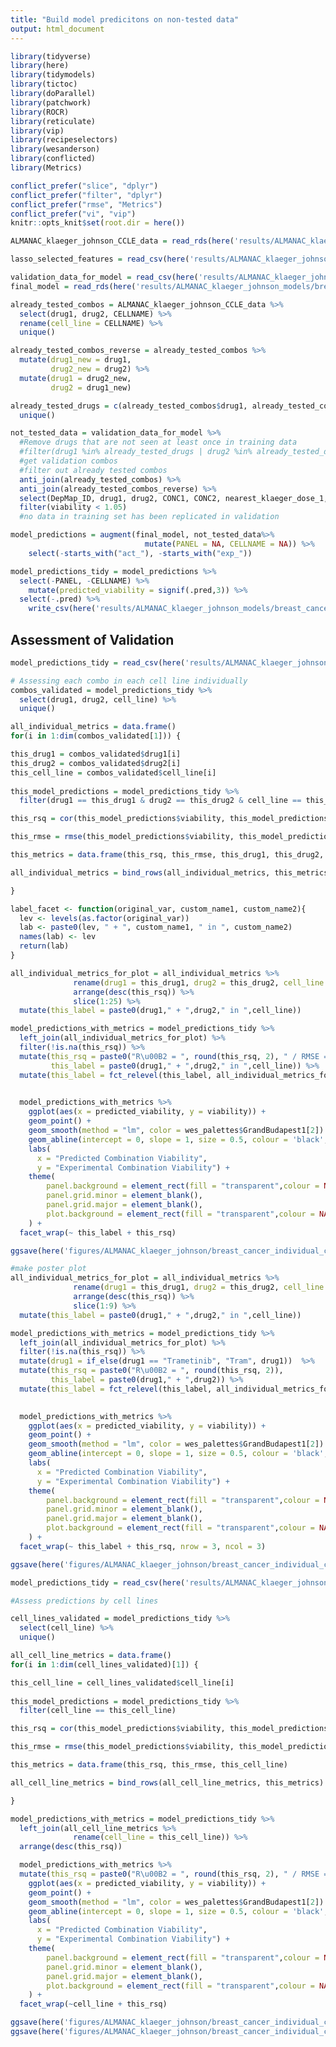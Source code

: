 ```yaml
---
title: "Build model predicitons on non-tested data"
output: html_document
---
```

```r
library(tidyverse)
library(here)
library(tidymodels)
library(tictoc)
library(doParallel)
library(patchwork)
library(ROCR)
library(reticulate)
library(vip)
library(recipeselectors)
library(wesanderson)
library(conflicted)
library(Metrics)

conflict_prefer("slice", "dplyr")
conflict_prefer("filter", "dplyr")
conflict_prefer("rmse", "Metrics")
conflict_prefer("vi", "vip")
knitr::opts_knit$set(root.dir = here())
```

```r
ALMANAC_klaeger_johnson_CCLE_data = read_rds(here('results/ALMANAC_klaeger_johnson_models/breast_cancer_models/ALMANAC_klaeger_johnson_data_for_ml_breast.rds.gz'))

lasso_selected_features = read_csv(here('results/ALMANAC_klaeger_johnson_models/breast_cancer_models/lasso_selected_features_all_kinases_forced_in.csv'))

validation_data_for_model = read_csv(here('results/ALMANAC_klaeger_johnson_models/breast_cancer_models/validation/validation_klaeger_exp_data_for_all_kinases_forced_in.csv'))
final_model = read_rds(here('results/ALMANAC_klaeger_johnson_models/breast_cancer_models/final_model_all_kinases_forced_in.rds.gz'))
```

```r
already_tested_combos = ALMANAC_klaeger_johnson_CCLE_data %>% 
  select(drug1, drug2, CELLNAME) %>% 
  rename(cell_line = CELLNAME) %>% 
  unique()

already_tested_combos_reverse = already_tested_combos %>% 
  mutate(drug1_new = drug1,
         drug2_new = drug2) %>% 
  mutate(drug1 = drug2_new,
         drug2 = drug1_new)

already_tested_drugs = c(already_tested_combos$drug1, already_tested_combos$drug2) %>% 
  unique()

not_tested_data = validation_data_for_model %>%
  #Remove drugs that are not seen at least once in training data
  #filter(drug1 %in% already_tested_drugs | drug2 %in% already_tested_drugs) %>% 
  #get validation combos
  #filter out already tested combos
  anti_join(already_tested_combos) %>% 
  anti_join(already_tested_combos_reverse) %>% 
  select(DepMap_ID, drug1, drug2, CONC1, CONC2, nearest_klaeger_dose_1, nearest_klaeger_dose_2, cell_line, viability, starts_with("act_"), any_of(lasso_selected_features$feature)) %>% 
  filter(viability < 1.05)
  #no data in training set has been replicated in validation

model_predictions = augment(final_model, not_tested_data%>% 
                              mutate(PANEL = NA, CELLNAME = NA)) %>% 
	select(-starts_with("act_"), -starts_with("exp_"))

model_predictions_tidy = model_predictions %>%
  select(-PANEL, -CELLNAME) %>% 
	mutate(predicted_viability = signif(.pred,3)) %>%
  select(-.pred) %>% 
	write_csv(here('results/ALMANAC_klaeger_johnson_models/breast_cancer_models/validation/model_predictions_all_kinases_forced_in.csv'))
```

## Assessment of Validation

```r
model_predictions_tidy = read_csv(here('results/ALMANAC_klaeger_johnson_models/breast_cancer_models/validation/model_predictions_all_kinases_forced_in.csv'))

# Assessing each combo in each cell line individually
combos_validated = model_predictions_tidy %>% 
  select(drug1, drug2, cell_line) %>% 
  unique()

all_individual_metrics = data.frame()
for(i in 1:dim(combos_validated[1])) {

this_drug1 = combos_validated$drug1[i]
this_drug2 = combos_validated$drug2[i]
this_cell_line = combos_validated$cell_line[i]
  
this_model_predictions = model_predictions_tidy %>% 
  filter(drug1 == this_drug1 & drug2 == this_drug2 & cell_line == this_cell_line)

this_rsq = cor(this_model_predictions$viability, this_model_predictions$predicted_viability)^2

this_rmse = rmse(this_model_predictions$viability, this_model_predictions$predicted_viability)

this_metrics = data.frame(this_rsq, this_rmse, this_drug1, this_drug2, this_cell_line)

all_individual_metrics = bind_rows(all_individual_metrics, this_metrics)

}

label_facet <- function(original_var, custom_name1, custom_name2){
  lev <- levels(as.factor(original_var))
  lab <- paste0(lev, " + ", custom_name1, " in ", custom_name2)
  names(lab) <- lev
  return(lab)  
}

all_individual_metrics_for_plot = all_individual_metrics %>% 
              rename(drug1 = this_drug1, drug2 = this_drug2, cell_line = this_cell_line) %>% 
              arrange(desc(this_rsq)) %>% 
              slice(1:25) %>% 
  mutate(this_label = paste0(drug1," + ",drug2," in ",cell_line))

model_predictions_with_metrics = model_predictions_tidy %>% 
  left_join(all_individual_metrics_for_plot) %>% 
  filter(!is.na(this_rsq)) %>% 
  mutate(this_rsq = paste0("R\u00B2 = ", round(this_rsq, 2), " / RMSE = ", round(this_rmse, 2)),
         this_label = paste0(drug1," + ",drug2," in ",cell_line)) %>% 
  mutate(this_label = fct_relevel(this_label, all_individual_metrics_for_plot$this_label))
  

  model_predictions_with_metrics %>% 
	ggplot(aes(x = predicted_viability, y = viability)) +
	geom_point() +
	geom_smooth(method = "lm", color = wes_palettes$GrandBudapest1[2]) +
	geom_abline(intercept = 0, slope = 1, size = 0.5, colour = 'black', linetype = 3) +
	labs(
	  x = "Predicted Combination Viability",
	  y = "Experimental Combination Viability") +
	theme(
		panel.background = element_rect(fill = "transparent",colour = NA),
		panel.grid.minor = element_blank(), 
		panel.grid.major = element_blank(),
		plot.background = element_rect(fill = "transparent",colour = NA)
	) +
  facet_wrap(~ this_label + this_rsq)

ggsave(here('figures/ALMANAC_klaeger_johnson/breast_cancer_individual_combo_validation_assessment_all_kinases_forced_in.png'), height = 20, width = 30, units = "cm")
```

```r
#make poster plot
all_individual_metrics_for_plot = all_individual_metrics %>% 
              rename(drug1 = this_drug1, drug2 = this_drug2, cell_line = this_cell_line) %>% 
              arrange(desc(this_rsq)) %>% 
              slice(1:9) %>% 
  mutate(this_label = paste0(drug1," + ",drug2," in ",cell_line))

model_predictions_with_metrics = model_predictions_tidy %>% 
  left_join(all_individual_metrics_for_plot) %>% 
  filter(!is.na(this_rsq)) %>% 
  mutate(drug1 = if_else(drug1 == "Trametinib", "Tram", drug1))  %>% 
  mutate(this_rsq = paste0("R\u00B2 = ", round(this_rsq, 2)),
         this_label = paste0(drug1," + ",drug2)) %>% 
  mutate(this_label = fct_relevel(this_label, all_individual_metrics_for_plot$this_label))
  

  model_predictions_with_metrics %>% 
	ggplot(aes(x = predicted_viability, y = viability)) +
	geom_point() +
	geom_smooth(method = "lm", color = wes_palettes$GrandBudapest1[2]) +
	geom_abline(intercept = 0, slope = 1, size = 0.5, colour = 'black', linetype = 3) +
	labs(
	  x = "Predicted Combination Viability",
	  y = "Experimental Combination Viability") +
	theme(
		panel.background = element_rect(fill = "transparent",colour = NA),
		panel.grid.minor = element_blank(), 
		panel.grid.major = element_blank(),
		plot.background = element_rect(fill = "transparent",colour = NA)
	) +
  facet_wrap(~ this_label + this_rsq, nrow = 3, ncol = 3)

ggsave(here('figures/ALMANAC_klaeger_johnson/breast_cancer_individual_combo_validation_assessment_all_kinases_forced_in_for_poster.png'), height = 4, width = 4, units = "in")
```

```r
model_predictions_tidy = read_csv(here('results/ALMANAC_klaeger_johnson_models/breast_cancer_models/validation/model_predictions_all_kinases_forced_in.csv'))

#Assess predictions by cell lines

cell_lines_validated = model_predictions_tidy %>% 
  select(cell_line) %>% 
  unique()

all_cell_line_metrics = data.frame()
for(i in 1:dim(cell_lines_validated)[1]) {

this_cell_line = cell_lines_validated$cell_line[i]
  
this_model_predictions = model_predictions_tidy %>% 
  filter(cell_line == this_cell_line)

this_rsq = cor(this_model_predictions$viability, this_model_predictions$predicted_viability)^2

this_rmse = rmse(this_model_predictions$viability, this_model_predictions$predicted_viability)

this_metrics = data.frame(this_rsq, this_rmse, this_cell_line)

all_cell_line_metrics = bind_rows(all_cell_line_metrics, this_metrics)

}

model_predictions_with_metrics = model_predictions_tidy %>% 
  left_join(all_cell_line_metrics %>% 
              rename(cell_line = this_cell_line)) %>% 
  arrange(desc(this_rsq))

  model_predictions_with_metrics %>% 
  mutate(this_rsq = paste0("R\u00B2 = ", round(this_rsq, 2), " / RMSE = ", round(this_rmse, 2))) %>% 
	ggplot(aes(x = predicted_viability, y = viability)) +
	geom_point() +
	geom_smooth(method = "lm", color = wes_palettes$GrandBudapest1[2]) +
	geom_abline(intercept = 0, slope = 1, size = 0.5, colour = 'black', linetype = 3) +
	labs(
	  x = "Predicted Combination Viability",
	  y = "Experimental Combination Viability") +
	theme(
		panel.background = element_rect(fill = "transparent",colour = NA),
		panel.grid.minor = element_blank(), 
		panel.grid.major = element_blank(),
		plot.background = element_rect(fill = "transparent",colour = NA)
	) +
  facet_wrap(~cell_line + this_rsq)

ggsave(here('figures/ALMANAC_klaeger_johnson/breast_cancer_individual_cell_line_validation_assessment_all_kinases_forced_in.png'), height = 10, width = 10, units = "cm")
ggsave(here('figures/ALMANAC_klaeger_johnson/breast_cancer_individual_cell_line_validation_assessment_all_kinases_forced_in_for_poster.png'), height = 4, width = 3, units = "in")

```
